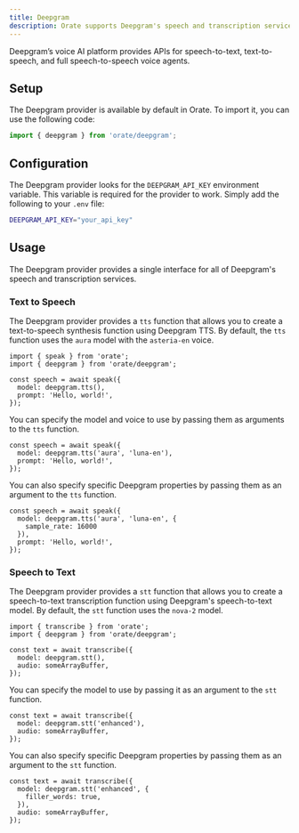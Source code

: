 ```yaml
---
title: Deepgram
description: Orate supports Deepgram's speech and transcription services.
---
```



Deepgram’s voice AI platform provides APIs for speech-to-text, text-to-speech, and full speech-to-speech voice agents.

## Setup

The Deepgram provider is available by default in Orate. To import it, you can use the following code:

```ts
import { deepgram } from 'orate/deepgram';
```

## Configuration

The Deepgram provider looks for the `DEEPGRAM_API_KEY` environment variable. This variable is required for the provider to work. Simply add the following to your `.env` file:

```bash
DEEPGRAM_API_KEY="your_api_key"
```

## Usage

The Deepgram provider provides a single interface for all of Deepgram's speech and transcription services.

### Text to Speech

The Deepgram provider provides a `tts` function that allows you to create a text-to-speech synthesis function using Deepgram TTS. By default, the `tts` function uses the `aura` model with the `asteria-en` voice.

```tsx
import { speak } from 'orate';
import { deepgram } from 'orate/deepgram';

const speech = await speak({
  model: deepgram.tts(),
  prompt: 'Hello, world!',
});
```

You can specify the model and voice to use by passing them as arguments to the `tts` function.

```tsx
const speech = await speak({
  model: deepgram.tts('aura', 'luna-en'),
  prompt: 'Hello, world!',
});
```

You can also specify specific Deepgram properties by passing them as an argument to the `tts` function.

```tsx
const speech = await speak({
  model: deepgram.tts('aura', 'luna-en', {
    sample_rate: 16000
  }),
  prompt: 'Hello, world!',
});
```

### Speech to Text

The Deepgram provider provides a `stt` function that allows you to create a speech-to-text transcription function using Deepgram's speech-to-text model. By default, the `stt` function uses the `nova-2` model.

```tsx
import { transcribe } from 'orate';
import { deepgram } from 'orate/deepgram';

const text = await transcribe({
  model: deepgram.stt(),
  audio: someArrayBuffer,
});
```

You can specify the model to use by passing it as an argument to the `stt` function.

```tsx
const text = await transcribe({
  model: deepgram.stt('enhanced'),
  audio: someArrayBuffer,
});
```

You can also specify specific Deepgram properties by passing them as an argument to the `stt` function.

```tsx
const text = await transcribe({
  model: deepgram.stt('enhanced', {
    filler_words: true,
  }),
  audio: someArrayBuffer,
});
```
